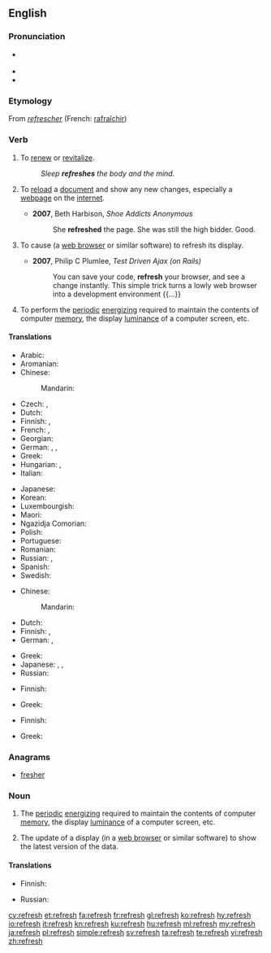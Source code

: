 ==English==

===Pronunciation===
* {{a|UK}} {{IPA|/ɹiˈfɹɛʃ/|lang=en}}
* {{audio|en-us-refresh.ogg|Audio (US)|lang=en}}
* {{rhymes|ɛʃ|lang=en}}

===Etymology===
From {{etyl|fro|en}} ''[[refrescher]]'' (French: [[rafraîchir]])

===Verb===
{{wikipedia}}
{{en-verb|es}}

# To [[renew]] or [[revitalize]].
#: ''Sleep '''refreshes''' the body and the mind.''
# {{context|computing|lang=en}} To [[reload]] a [[document]] and show any new changes, especially a [[webpage]] on the [[internet]].
#* '''2007''', Beth Harbison, ''Shoe Addicts Anonymous''
#*: She '''refreshed''' the page. She was still the high bidder. Good.
# {{context|computing|lang=en}} To cause (a [[web browser]] or similar software) to refresh its display.
#* '''2007''', Philip C Plumlee, ''Test Driven Ajax (on Rails)''
#*: You can save your code, '''refresh''' your browser, and see a change instantly. This simple trick turns a lowly web browser into a development environment {{...}}
# To perform the [[periodic]] [[energize|energizing]] required to maintain the contents of computer [[memory]], the display [[luminance]] of a computer screen, etc.<!--Or TV screen, or portable DVD player, or... -->

====Translations====
{{trans-top|to renew or revitalize}}
* Arabic: {{t|ar|جدد|tr=jáddada|sc=Arab}}
* Aromanian: {{t|rup|mpruspitedzu}}
* Chinese:
*: Mandarin: {{t+|cmn|提神|tr=tíshén|sc=Hans}}
* Czech: {{t|cs|občerstvit}}, {{t|cs|osvěžit}}
* Dutch: {{t|nl|verfrissen}}
* Finnish: {{t|fi|virkistää}}, {{t|fi|piristää}}
* French: {{t+|fr|revigorer}}, {{t+|fr|rafraîchir}}
* Georgian: {{t|ka|განახლება|sc=Geor}}
* German: {{t+|de|erfrischen}}, {{t|de|auffrischen}}, {{t+|de|erquicken}}
* Greek: {{t+|el|ανανεώνω|tr=ananeóno|sc=Grek}}
* Hungarian: {{t+|hu|felüdít}}, {{t+|hu|felfrissít}}
* Italian: {{t|it|rinfrescare}}
{{trans-mid}}
* Japanese: {{t|ja|爽やか|tr=さわやかにする, sawayaka ni suru|alt=爽やかにする|sc=Jpan}}
* Korean: {{t|ko|새롭게|alt=새롭게 하다|sc=Kore}}
* Luxembourgish: {{t|lb|erfrëschen}}
* Maori: {{t|mi|tāmata}}
* Ngazidja Comorian: {{t|zdj|ɓuruɗisha|tr=uburudisha|alt=uɓuruɗisha}}
* Polish: {{t+|pl|odświeżyć}}
* Portuguese: {{t+|pt|refrescar}}
* Romanian: {{t+|ro|împrospăta}}
* Russian: {{t+|ru|освежать|impf|tr=osvežátʹ|sc=Cyrl}}, {{t+|ru|обновлять|impf|tr=obnovljátʹ|sc=Cyrl}}
* Spanish: {{t|es|refrescar}}
* Swedish: {{t|sv|uppfriska}}
{{trans-bottom}}

{{trans-top|to reload a document}}
* Chinese:
*: Mandarin: {{t+|cmn|刷新|tr=shuāxīn|sc=Hani}}
* Dutch: {{t|nl|een webpagina herladen}}
* Finnish: {{t+|fi|päivittää}}, {{t|fi|[[ladata]] [[uudelleen]]}}
* German: {{t+|de|aktualisieren}}, {{t|de|neu laden}}
{{trans-mid}}
* Greek: {{t+|el|ανανεώνω|tr=ananeóno|sc=Grek}}
* Japanese: {{t+|ja|リフレッシュ|tr=rifuresshu suru|alt=リフレッシュする|sc=Jpan}}, {{t|ja|再読み込み|tr=さいよみこみする, saiyomikomi suru|alt=再読み込みする|sc=Jpan}}, {{t+|ja|更新|alt=更新する|sc=Jpan|tr=kōshin suru}}
* Russian: {{t+|ru|обновлять|impf|tr=obnovljátʹ|sc=Cyrl}}
{{trans-bottom}}

{{trans-top|computing: to cause to refresh a display}}
* Finnish: {{t|fi|päivittää}}
{{trans-mid}}
* Greek: {{t+|el|ανανεώνω|tr=ananeóno|sc=Grek}}
{{trans-bottom}}

{{trans-top|to perform periodic energizing}}
* Finnish: {{t|fi|virkistää}}
{{trans-mid}}
* Greek: {{t+|el|ανανεώνω|tr=ananeóno|sc=Grek}}
{{trans-bottom}}

===Anagrams===
* [[fresher#English|fresher]]

===Noun===
{{en-noun|es}}

# The [[periodic]] [[energize|energizing]] required to maintain the contents of computer [[memory]], the display [[luminance]] of a computer screen, etc.<!--Or TV screen, or portable DVD player, or... -->
# {{context|computing|lang=en}} The update of a display (in a [[web browser]] or similar software) to show the latest version of the data.

====Translations====
{{trans-top|update of a display}}
* Finnish: {{t+|fi|päivitys}}
{{trans-mid}}
* Russian: {{t+|ru|обновление|n|tr=obnovlénije}}
{{trans-bottom}}

[[cy:refresh]]
[[et:refresh]]
[[fa:refresh]]
[[fr:refresh]]
[[gl:refresh]]
[[ko:refresh]]
[[hy:refresh]]
[[io:refresh]]
[[it:refresh]]
[[kn:refresh]]
[[ku:refresh]]
[[hu:refresh]]
[[ml:refresh]]
[[my:refresh]]
[[ja:refresh]]
[[pl:refresh]]
[[simple:refresh]]
[[sv:refresh]]
[[ta:refresh]]
[[te:refresh]]
[[vi:refresh]]
[[zh:refresh]]